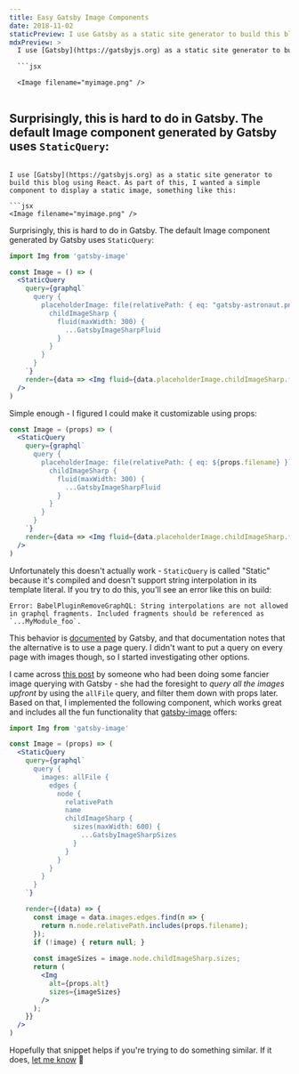 ```yaml
---
title: Easy Gatsby Image Components
date: 2018-11-02
staticPreview: I use Gatsby as a static site generator to build this blog using React. As part of this, I wanted a simple component to display a static image, something like this...
mdxPreview: >
  I use [Gatsby](https://gatsbyjs.org) as a static site generator to build this blog using React. As part of this, I wanted a simple component to display a static image, something like this:

  ```jsx

  <Image filename="myimage.png" />
  
  ```

  Surprisingly, this is hard to do in Gatsby. The default Image component generated by Gatsby uses `StaticQuery`:
---
```

I use [Gatsby](https://gatsbyjs.org) as a static site generator to build this blog using React. As part of this, I wanted a simple component to display a static image, something like this:

```jsx
<Image filename="myimage.png" />
```

Surprisingly, this is hard to do in Gatsby. The default Image component generated by Gatsby uses `StaticQuery`:

```jsx
import Img from 'gatsby-image'

const Image = () => (
  <StaticQuery
    query={graphql`
      query {
        placeholderImage: file(relativePath: { eq: "gatsby-astronaut.png" }) {
          childImageSharp {
            fluid(maxWidth: 300) {
              ...GatsbyImageSharpFluid
            }
          }
        }
      }
    `}
    render={data => <Img fluid={data.placeholderImage.childImageSharp.fluid} />}
  />
)
```

Simple enough - I figured I could make it customizable using props:

```jsx
const Image = (props) => (
  <StaticQuery
    query={graphql`
      query {
        placeholderImage: file(relativePath: { eq: ${props.filename} }) {
          childImageSharp {
            fluid(maxWidth: 300) {
              ...GatsbyImageSharpFluid
            }
          }
        }
      }
    `}
    render={data => <Img fluid={data.placeholderImage.childImageSharp.fluid} />}
  />
)
```

Unfortunately this doesn't actually work - `StaticQuery` is called "Static" because it's compiled and doesn't support string interpolation in its template literal. If you try to do this, you'll see an error like this on build:

```nohighlight
Error: BabelPluginRemoveGraphQL: String interpolations are not allowed in graphql fragments. Included fragments should be referenced as `...MyModule_foo`.
```

This behavior is [documented](https://www.gatsbyjs.org/docs/static-query/) by Gatsby, and that documentation notes that the alternative is to use a page query. I didn't want to put a query on every page with images though, so I started investigating other options.

I came across [this post](https://medium.freecodecamp.org/how-i-made-my-portfolio-website-blazing-fast-with-gatsby-82ccddc2f671) by someone who had been doing some fancier image querying with Gatsby - she had the foresight to *query all the images upfront* by using the `allFile` query, and filter them down with props later. Based on that, I implemented the following component, which works great and includes all the fun functionality that [gatsby-image](https://www.gatsbyjs.org/packages/gatsby-image/) offers:

```jsx
import Img from 'gatsby-image'

const Image = (props) => (
  <StaticQuery
    query={graphql`
      query {
        images: allFile {
          edges {
            node {
              relativePath
              name
              childImageSharp {
                sizes(maxWidth: 600) {
                  ...GatsbyImageSharpSizes
                }
              }
            }
          }
        }
      }
    `}

    render={(data) => {
      const image = data.images.edges.find(n => {
        return n.node.relativePath.includes(props.filename);
      });
      if (!image) { return null; }
      
      const imageSizes = image.node.childImageSharp.sizes;
      return (
        <Img
          alt={props.alt}
          sizes={imageSizes}
        />
      );
    }}
  />
)
```

Hopefully that snippet helps if you're trying to do something similar. If it does, [let me know](https://twitter.com/noahsark769) 👋